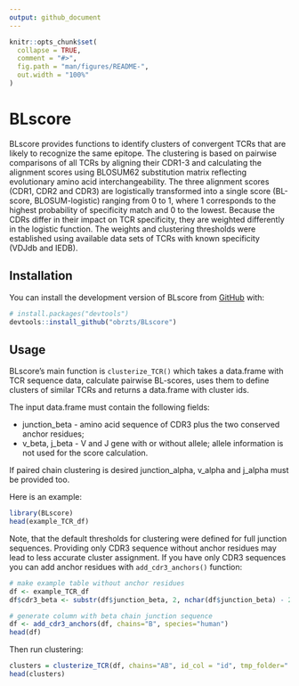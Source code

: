 ```yaml
---
output: github_document
---
```


<!-- README.md is generated from README.Rmd. Please edit that file -->

```r
knitr::opts_chunk$set(
  collapse = TRUE,
  comment = "#>",
  fig.path = "man/figures/README-",
  out.width = "100%"
)
```

# BLscore

<!-- badges: start -->
<!-- badges: end -->

BLscore provides functions to identify clusters of convergent TCRs 
that are likely to recognize the same epitope. The clustering is based on
pairwise comparisons of all TCRs by aligning their CDR1-3 and calculating 
the alignment scores using BLOSUM62 substitution matrix reflecting evolutionary 
amino acid interchangeability. The three alignment scores (CDR1, CDR2 and CDR3) 
are logistically transformed into a single score (BL-score, BLOSUM-logistic) 
ranging from 0 to 1, where 1 corresponds to the highest probability of specificity 
match and 0 to the lowest. Because the CDRs differ in their impact on TCR
specificity, they are weighted differently in the logistic function. 
The weights and clustering thresholds were established using available data 
sets of TCRs with known specificity (VDJdb and IEDB).

## Installation

You can install the development version of BLscore from [GitHub](https://github.com/) with:

``` r
# install.packages("devtools")
devtools::install_github("obrzts/BLscore")
```

## Usage

BLscore's main function is `clusterize_TCR()` which takes a data.frame with TCR 
sequence data, calculate pairwise BL-scores, uses them to define clusters of
similar TCRs and returns a data.frame with cluster ids.

The input data.frame must contain the following fields:

* junction_beta - amino acid sequence of CDR3 plus the two conserved anchor
residues;
* v_beta, j_beta - V and J gene with or without allele; allele information is 
not used for the score calculation.

If paired chain clustering is desired junction_alpha, v_alpha and j_alpha must 
be provided too.

Here is an example:

```r
library(BLscore)
head(example_TCR_df)
```

Note, that the default thresholds for clustering were defined for full junction
sequences. Providing only CDR3 sequence without anchor residues may lead to less
accurate cluster assignment. If you have only CDR3 sequences you can add anchor 
residues with `add_cdr3_anchors()` function:

```r
# make example table without anchor residues
df <- example_TCR_df
df$cdr3_beta <- substr(df$junction_beta, 2, nchar(df$junction_beta) - 2)

# generate column with beta chain junction sequence
df <- add_cdr3_anchors(df, chains="B", species="human")
head(df)
```

Then run clustering: 

```r
clusters = clusterize_TCR(df, chains="AB", id_col = "id", tmp_folder=".", ncores=4)
head(clusters)
```
